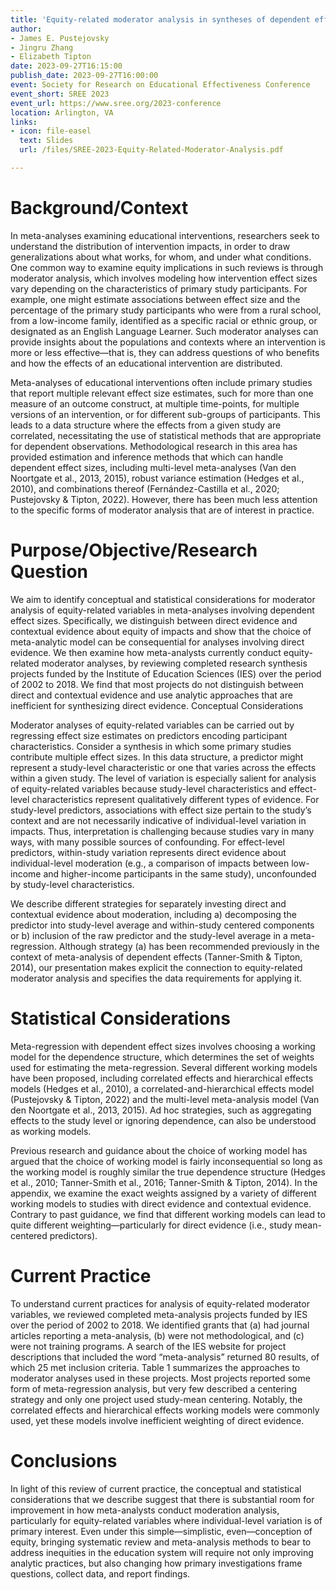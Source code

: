 ```yaml
---
title: 'Equity-related moderator analysis in syntheses of dependent effect sizes: Conceptual and statistical considerations'
author:
- James E. Pustejovsky
- Jingru Zhang
- Elizabeth Tipton
date: 2023-09-27T16:15:00
publish_date: 2023-09-27T16:00:00
event: Society for Research on Educational Effectiveness Conference
event_short: SREE 2023
event_url: https://www.sree.org/2023-conference
location: Arlington, VA
links:
- icon: file-easel
  text: Slides
  url: /files/SREE-2023-Equity-Related-Moderator-Analysis.pdf

---
```



# Background/Context

In meta-analyses examining educational interventions, researchers seek to understand the distribution of intervention impacts, in order to draw generalizations about what works, for whom, and under what conditions. One common way to examine equity implications in such reviews is through moderator analysis, which involves modeling how intervention effect sizes vary depending on the characteristics of primary study participants. For example, one might estimate associations between effect size and the percentage of the primary study participants who were from a rural school, from a low-income family, identified as a specific racial or ethnic group, or designated as an English Language Learner. Such moderator analyses can provide insights about the populations and contexts where an intervention is more or less effective—that is, they can address questions of who benefits and how the effects of an educational intervention are distributed. 

Meta-analyses of educational interventions often include primary studies that report multiple relevant effect size estimates, such for more than one measure of an outcome construct, at multiple time-points, for multiple versions of an intervention, or for different sub-groups of participants. This leads to a data structure where the effects from a given study are correlated, necessitating the use of statistical methods that are appropriate for dependent observations. Methodological research in this area has provided estimation and inference methods that which can handle dependent effect sizes, including multi-level meta-analyses (Van den Noortgate et al., 2013, 2015), robust variance estimation (Hedges et al., 2010), and combinations thereof (Fernández-Castilla et al., 2020; Pustejovsky & Tipton, 2022). However, there has been much less attention to the specific forms of moderator analysis that are of interest in practice. 

# Purpose/Objective/Research Question

We aim to identify conceptual and statistical considerations for moderator analysis of equity-related variables in meta-analyses involving dependent effect sizes. Specifically, we distinguish between direct evidence and contextual evidence about equity of impacts and show that the choice of meta-analytic model can be consequential for analyses involving direct evidence. We then examine how meta-analysts currently conduct equity-related moderator analyses, by reviewing completed research synthesis projects funded by the Institute of Education Sciences (IES) over the period of 2002 to 2018. We find that most projects do not distinguish between direct and contextual evidence and use analytic approaches that are inefficient for synthesizing direct evidence.
Conceptual Considerations

Moderator analyses of equity-related variables can be carried out by regressing effect size estimates on predictors encoding participant characteristics. Consider a synthesis in which some primary studies contribute multiple effect sizes. In this data structure, a predictor might represent a study-level characteristic or one that varies across the effects within a given study. The level of variation is especially salient for analysis of equity-related variables because study-level characteristics and effect-level characteristics represent qualitatively different types of evidence. For study-level predictors, associations with effect size pertain to the study’s context and are not necessarily indicative of individual-level variation in impacts. Thus, interpretation is challenging because studies vary in many ways, with many possible sources of confounding. For effect-level predictors, within-study variation represents direct evidence about individual-level moderation (e.g., a comparison of impacts between low-income and higher-income participants in the same study), unconfounded by study-level characteristics.

We describe different strategies for separately investing direct and contextual evidence about moderation, including a) decomposing the predictor into study-level average and within-study centered components or b) inclusion of the raw predictor and the study-level average in a meta-regression. Although strategy (a) has been recommended previously in the context of meta-analysis of dependent effects (Tanner-Smith & Tipton, 2014), our presentation makes explicit the connection to equity-related moderator analysis and specifies the data requirements for applying it. 

# Statistical Considerations

Meta-regression with dependent effect sizes involves choosing a working model for the dependence structure, which determines the set of weights used for estimating the meta-regression. Several different working models have been proposed, including correlated effects and hierarchical effects models (Hedges et al., 2010), a correlated-and-hierarchical effects model (Pustejovsky & Tipton, 2022) and the multi-level meta-analysis model (Van den Noortgate et al., 2013, 2015). Ad hoc strategies, such as aggregating effects to the study level or ignoring dependence, can also be understood as working models. 

Previous research and guidance about the choice of working model has argued that the choice of working model is fairly inconsequential so long as the working model is roughly similar the true dependence structure (Hedges et al., 2010; Tanner-Smith et al., 2016; Tanner-Smith & Tipton, 2014). In the appendix, we examine the exact weights assigned by a variety of different working models to studies with direct evidence and contextual evidence. Contrary to past guidance, we find that different working models can lead to quite different weighting—particularly for direct evidence (i.e., study mean-centered predictors).

# Current Practice

To understand current practices for analysis of equity-related moderator variables, we reviewed completed meta-analysis projects funded by IES over the period of 2002 to 2018. We identified grants that (a) had journal articles reporting a meta-analysis, (b) were not methodological, and (c) were not training programs. A search of the IES website for project descriptions that included the word “meta-analysis” returned 80 results, of which 25 met inclusion criteria. Table 1 summarizes the approaches to moderator analyses used in these projects. Most projects reported some form of meta-regression analysis, but very few described a centering strategy and only one project used study-mean centering. Notably, the correlated effects and hierarchical effects working models were commonly used, yet these models involve inefficient weighting of direct evidence.  

# Conclusions

In light of this review of current practice, the conceptual and statistical considerations that we describe suggest that there is substantial room for improvement in how meta-analysts conduct moderation analysis, particularly for equity-related variables where individual-level variation is of primary interest. Even under this simple—simplistic, even—conception of equity, bringing systematic review and meta-analysis methods to bear to address inequities in the education system will require not only improving analytic practices, but also changing how primary investigations frame questions, collect data, and report findings.

